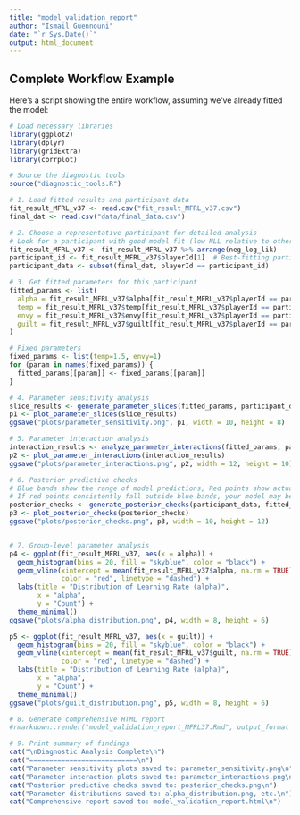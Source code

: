 ```yaml
---
title: "model_validation_report"
author: "Ismail Guennouni"
date: "`r Sys.Date()`"
output: html_document
---
```

## Complete Workflow Example

Here's a script showing the entire workflow, assuming we've already fitted the model:

```r
# Load necessary libraries
library(ggplot2)
library(dplyr)
library(gridExtra)
library(corrplot)

# Source the diagnostic tools
source("diagnostic_tools.R")

# 1. Load fitted results and participant data
fit_result_MFRL_v37 <- read.csv("fit_result_MFRL_v37.csv")
final_dat <- read.csv("data/final_data.csv")

# 2. Choose a representative participant for detailed analysis
# Look for a participant with good model fit (low NLL relative to others)
fit_result_MFRL_v37 <- fit_result_MFRL_v37 %>% arrange(neg_log_lik)
participant_id <- fit_result_MFRL_v37$playerId[1]  # Best-fitting participant
participant_data <- subset(final_dat, playerId == participant_id)

# 3. Get fitted parameters for this participant
fitted_params <- list(
  alpha = fit_result_MFRL_v37$alpha[fit_result_MFRL_v37$playerId == participant_id],
  temp = fit_result_MFRL_v37$temp[fit_result_MFRL_v37$playerId == participant_id],
  envy = fit_result_MFRL_v37$envy[fit_result_MFRL_v37$playerId == participant_id],
  guilt = fit_result_MFRL_v37$guilt[fit_result_MFRL_v37$playerId == participant_id]
)

# Fixed parameters
fixed_params <- list(temp=1.5, envy=1)
for (param in names(fixed_params)) {
  fitted_params[[param]] <- fixed_params[[param]]
}

# 4. Parameter sensitivity analysis
slice_results <- generate_parameter_slices(fitted_params, participant_data)
p1 <- plot_parameter_slices(slice_results)
ggsave("plots/parameter_sensitivity.png", p1, width = 10, height = 8)

# 5. Parameter interaction analysis 
interaction_results <- analyze_parameter_interactions(fitted_params, participant_data)
p2 <- plot_parameter_interactions(interaction_results)
ggsave("plots/parameter_interactions.png", p2, width = 12, height = 10)

# 6. Posterior predictive checks
# Blue bands show the range of model predictions, Red points show actual data
# If red points consistently fall outside blue bands, your model may be misspecified
posterior_checks <- generate_posterior_checks(participant_data, fitted_params)
p3 <- plot_posterior_checks(posterior_checks)
ggsave("plots/posterior_checks.png", p3, width = 10, height = 12)


# 7. Group-level parameter analysis
p4 <- ggplot(fit_result_MFRL_v37, aes(x = alpha)) +
  geom_histogram(bins = 20, fill = "skyblue", color = "black") +
  geom_vline(xintercept = mean(fit_result_MFRL_v37$alpha, na.rm = TRUE), 
             color = "red", linetype = "dashed") +
  labs(title = "Distribution of Learning Rate (alpha)",
       x = "alpha",
       y = "Count") +
  theme_minimal()
ggsave("plots/alpha_distribution.png", p4, width = 8, height = 6)

p5 <- ggplot(fit_result_MFRL_v37, aes(x = guilt)) +
  geom_histogram(bins = 20, fill = "skyblue", color = "black") +
  geom_vline(xintercept = mean(fit_result_MFRL_v37$guilt, na.rm = TRUE), 
             color = "red", linetype = "dashed") +
  labs(title = "Distribution of Learning Rate (alpha)",
       x = "alpha",
       y = "Count") +
  theme_minimal()
ggsave("plots/guilt_distribution.png", p5, width = 8, height = 6)

# 8. Generate comprehensive HTML report
#rmarkdown::render("model_validation_report_MFRL37.Rmd", output_format = "html_document")

# 9. Print summary of findings
cat("\nDiagnostic Analysis Complete\n")
cat("===========================\n")
cat("Parameter sensitivity plots saved to: parameter_sensitivity.png\n")
cat("Parameter interaction plots saved to: parameter_interactions.png\n")
cat("Posterior predictive checks saved to: posterior_checks.png\n")
cat("Parameter distributions saved to: alpha_distribution.png, etc.\n")
cat("Comprehensive report saved to: model_validation_report.html\n")

```
